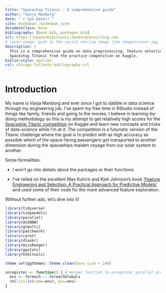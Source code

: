 ```yaml
--- 
title: "Spaceship Titanic - A comprehensive guide"
author: "Vanja Manborg"
date: "`r Sys.Date()`"
site: bookdown::bookdown_site
documentclass: book
bibliography: [book.bib, packages.bib]
url: https://spaceshiptitanic.manborgconsulting.com
# cover-image: path to the social sharing image like images/cover.jpg
description: |
  This is a comprehensive guide on data preprocessing, feature selection and modelling based on the classification problem of the 
  Spaceship Titanic from the practice competition on Kaggle. 
biblio-style: apalike
csl: chicago-fullnote-bibliography.csl
---
```


# Introduction
My name is Vanja Manborg and ever since I got to dabble in data science through my engineering job, I've spent my free time in RStudio instead of things like family, friends and going to the movies. I believe in learning-by-doing methodology so this is my attempt to get relatively high scores for the [Spaceship Titanic competition](https://www.kaggle.com/competitions/spaceship-titanic/data) on Kaggle and learn new concepts and tricks of data-science while I'm at it. The competition is a futuristic version of the Titanic challenge where the goal is to predict with as high accuracy as possible which of the space-faring passengers got transported to another dimension during the spaceships maiden voyage from our solar system to another.

Some formalities:

- I won't go into details about the packages or their functions

- I've relied on the excellent Max Kuhn's and Kjell Johnson's book ['Feature Engineering and Selection: A Practical Approach for Predictive Models'](http://www.feat.engineering/) and used some of their code for the more advanced feature exploration.

Without further ado, let's dive into it!

```r
library(tidyverse)
library(tidymodels)
library(parallel)
library(doSNOW)
library(glmulti)
library(patchwork)
library(caret)
library(dlookr)
library(missRanger)
library(ggstats)
library(htmltools)

theme_set(ggthemes::theme_clean(base_size = 24))

unregister <- function() { # Helper function to unregister parallel processes that didn't shut down for some reason
  env <- foreach:::.foreachGlobals
  rm(list=ls(name=env), pos=env)
}
```
